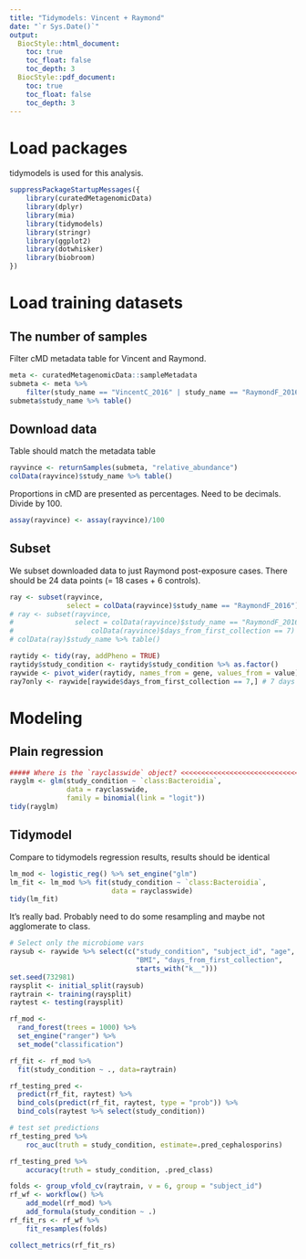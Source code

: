 ```yaml
---
title: "Tidymodels: Vincent + Raymond"
date: "`r Sys.Date()`"
output:
  BiocStyle::html_document:
    toc: true
    toc_float: false
    toc_depth: 3
  BiocStyle::pdf_document:
    toc: true
    toc_float: false
    toc_depth: 3
---
```



# Load packages
tidymodels is used for this analysis.
```r
suppressPackageStartupMessages({
    library(curatedMetagenomicData)
    library(dplyr)
    library(mia)
    library(tidymodels)
    library(stringr)
    library(ggplot2)
    library(dotwhisker)
    library(biobroom)
})
```

# Load training datasets
## The number of samples
Filter cMD metadata table for Vincent and Raymond.
```r
meta <- curatedMetagenomicData::sampleMetadata
submeta <- meta %>% 
    filter(study_name == "VincentC_2016" | study_name == "RaymondF_2016")
submeta$study_name %>% table()
```

## Download data 
Table should match the metadata table
```r
rayvince <- returnSamples(submeta, "relative_abundance")
colData(rayvince)$study_name %>% table()
```

Proportions in cMD are presented as percentages.
Need to be decimals. Divide by 100.
```r
assay(rayvince) <- assay(rayvince)/100
```

## Subset 
We subset downloaded data to just Raymond post-exposure cases.
There should be 24 data points (= 18 cases + 6 controls).
```r
ray <- subset(rayvince,
              select = colData(rayvince)$study_name == "RaymondF_2016")
# ray <- subset(rayvince, 
#               select = colData(rayvince)$study_name == "RaymondF_2016" & 
#                   colData(rayvince)$days_from_first_collection == 7)
# colData(ray)$study_name %>% table()

raytidy <- tidy(ray, addPheno = TRUE)
raytidy$study_condition <- raytidy$study_condition %>% as.factor()
raywide <- pivot_wider(raytidy, names_from = gene, values_from = value)
ray7only <- raywide[raywide$days_from_first_collection == 7,] # 7 days from collection only
```


# Modeling
## Plain regression
```r
##### Where is the `rayclasswide` object? <<<<<<<<<<<<<<<<<<<<<<<<<<<<<<<<<<<<<<
rayglm <- glm(study_condition ~ `class:Bacteroidia`, 
              data = rayclasswide,
              family = binomial(link = "logit"))
tidy(rayglm)
```

## Tidymodel
Compare to tidymodels regression results, results should be identical
```r
lm_mod <- logistic_reg() %>% set_engine("glm")
lm_fit <- lm_mod %>% fit(study_condition ~ `class:Bacteroidia`, 
                         data = rayclasswide)
tidy(lm_fit)
```

It's really bad. Probably need to do some resampling and maybe not agglomerate to class.
```r
# Select only the microbiome vars
raysub <- raywide %>% select(c("study_condition", "subject_id", "age", "gender",
                               "BMI", "days_from_first_collection",
                               starts_with("k__")))
set.seed(732981)
raysplit <- initial_split(raysub)
raytrain <- training(raysplit)
raytest <- testing(raysplit)

rf_mod <- 
  rand_forest(trees = 1000) %>% 
  set_engine("ranger") %>% 
  set_mode("classification")

rf_fit <- rf_mod %>% 
  fit(study_condition ~ ., data=raytrain)

rf_testing_pred <- 
  predict(rf_fit, raytest) %>% 
  bind_cols(predict(rf_fit, raytest, type = "prob")) %>% 
  bind_cols(raytest %>% select(study_condition))

# test set predictions
rf_testing_pred %>%
    roc_auc(truth = study_condition, estimate=.pred_cephalosporins)

rf_testing_pred %>% 
    accuracy(truth = study_condition, .pred_class)
```

```r
folds <- group_vfold_cv(raytrain, v = 6, group = "subject_id")
rf_wf <- workflow() %>% 
    add_model(rf_mod) %>%
    add_formula(study_condition ~ .)
rf_fit_rs <- rf_wf %>% 
    fit_resamples(folds)

collect_metrics(rf_fit_rs)
```

